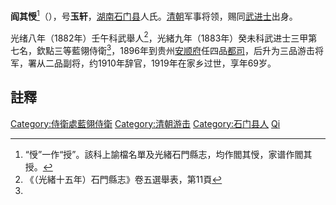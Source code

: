 '''阎其㥅'''<ref>“㥅”一作“授”。該科上諭檔名單及光緒石門縣志，均作閻其㥅，家谱作閻其授。</ref>（{{bd|1850年||1919年}}），号'''玉轩'''，[[湖南|湖南]][[石门县|石门县]]人氏。[[清朝|清朝]]军事将领，赐同[[武进士|武进士]]出身。

光绪八年（1882年）壬午科武舉人<ref name="《（光緒十五年）石門縣志》">《（光緒十五年）石門縣志》卷五選舉表，第11頁</ref>，光緒九年（1883年）癸未科武进士三甲第七名，欽點三等藍翎侍衛<ref name="《（光緒十五年）石門縣志》" />，1896年到贵州[[安顺府|安顺府]]任四品[[都司|都司]]，后升为三品游击将军，署从二品副将，约1910年辞官，1919年在家乡过世，享年69岁。

==註釋==
{{reflist}}

{{清朝人物小作品}}
{{光緒九年癸未科武殿試金榜}}
{{DEFAULTSORT:Yan阎}}
[[Category:侍衛處藍翎侍衛|Category:侍衛處藍翎侍衛]]
[[Category:清朝游击|Category:清朝游击]]
[[Category:石门县人|Category:石门县人]]
[[Category:閻姓|Qi]]